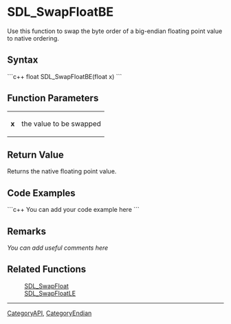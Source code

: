 
= SDL_SwapFloatBE =
Use this function to swap the byte order of a big-endian floating point value to native ordering.


== Syntax ==
```c++
float SDL_SwapFloatBE(float x)
```

== Function Parameters ==
{|
|'''x'''
|the value to be swapped
|}

== Return Value ==
Returns the native floating point value.

== Code Examples ==
```c++
You can add your code example here
```

== Remarks ==
''You can add useful comments here''

== Related Functions ==
:[[SDL_SwapFloat]]
:[[SDL_SwapFloatLE]]

----
[[CategoryAPI]], [[CategoryEndian]]
